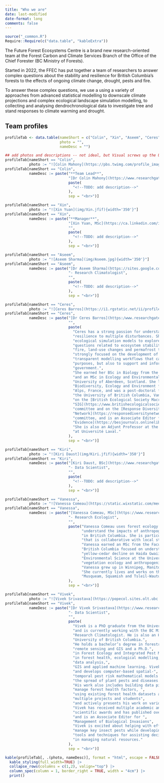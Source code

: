 ```yaml
---
title: "Who we are"
date: last-modified
date-format: long
comments: false
---
```


```r
source("_common.R")
Require::Require(c("data.table", "kableExtra"))
```

The Future Forest Ecosystems Centre is a brand new research-oriented
team at the Forest Carbon and Climate Services Branch of the Office of
the Chief Forester (BC Ministry of Forests).

Started in 2022, the FFEC has put together a team of researchers to
answer complex questions about the stability and resilience for British
Columbia's forests to the effects of ongoing climate change, drought,
pests and fire.

To answer these complex questions, we use a using a variety of
approaches from advanced statistical modelling to downscale climate
projections and complex ecological landscape simulation modelling, to
collecting and analysing dendrochronological data to investigate tree
and stand responses to climate warming and drought.

## Team profiles

```r
profileTab <- data.table(nameShort = c("Colin", "Xin", "Aseem", "Ceres", "Kiri", "Vanessa", "Vivek"),
                         photo = "",
                         nameDesc = "")

## add photos and descriptions -- not ideal, but Visual screws up the URLs
profileTab[nameShort == "Colin", 
           photo := "![Colin Mahony](https://pbs.twimg.com/profile_images/836625165500870656/wgm1w-hN_400x400.jpg){width='350'}"]
profileTab[nameShort == "Colin", 
           nameDesc := paste("**Team Lead**",
                             "[Dr Colin Mahony](https://www.researchgate.net/profile/Colin-Mahony)",
                             paste(
                               "<!--TODO: add description-->"
                             ),
                             sep = "<br>")]

profileTab[nameShort == "Xin", 
           photo := "![Xin Yuan](img/Xin.jfif){width='350'}"]
profileTab[nameShort == "Xin", 
           nameDesc := paste("**Manager**",
                             "[Xin Yuan, MSc](https://ca.linkedin.com/in/yuanforestry)", 
                             "",
                             paste(
                               "<!--TODO: add description-->"
                             ),
                             sep = "<br>")]

profileTab[nameShort == "Aseem", 
           photo := "![Aseem Sharma](img/Aseem.jpg){width='350'}"]
profileTab[nameShort == "Aseem", 
           nameDesc := paste("[Dr Aseem Sharma](https://sites.google.com/view/aseemrajsharma/home)",
                             "- Research Climatologist", 
                             "",
                             paste(
                               "<!--TODO: add description-->"
                             ),
                             sep = "<br>")]

profileTab[nameShort == "Ceres", 
           photo := "![Ceres Barros](https://i1.rgstatic.net/ii/profile.image/705102948093955-1545121051789_Q512/Ceres-Barros.jpg){width='350'}"]
profileTab[nameShort == "Ceres", 
           nameDesc := paste("[Dr Ceres Barros](https:/www.researchgate.net/profile/Ceres-Barros) - Research Ecologist", 
                             "",
                             paste(
                               "Ceres has a strong passion for understanding and predicting ecosystem",
                               "resilience to multiple disturbances. She has experience using complex",
                               "ecological simulation models to explore fundamental and applied",
                               "questions related to ecosystem stability to climate change, drought,",
                               "fire, land-use changes and permafrost thaw. Her research is also",
                               "strongly focused on the development of integrated, reusable and",
                               "transparent modelling workflows that can be used not only for research",
                               "purposes, but also to support and inform end-users within and beyond",
                               "government.",
                               "She earned her BSc in Biology from the University of Lisbon, Portugal,",
                               "and an MSc in Ecology and Environmental Sustainability from the",
                               "University of Aberdeen, Scotland. She later obtained her PhD in",
                               "Biodiversity, Ecology and Environment from the University of Grenoble",
                               "Alps, France, and was a post-doctoral fellow and research associate at the",
                               "the University of British Columbia, Vancouver, Canada. Ceres is currently",
                               "on the [British Ecological Society Macroecology",                             
                               "SIG](https://www.britishecologicalsociety.org/membership-community/special-interest-groups/macroecology/)",
                               "committee and on the [Response Diversity",
                               "Network](https://responsediversitynetwork.github.io/RDN-website/who-we-are.html)",
                               "committee, and is an Associate Editor for [Ecological Solutions and",
                               "Evidence](https://besjournals.onlinelibrary.wiley.com/journal/26888319).",
                               "She is also an Adjunt Professor at the University of British Columbia and",
                               "at Université Laval."
                             ),
                             sep = "<br>")]

profileTab[nameShort == "Kiri", 
           photo := "![Kiri Daust](img/Kiri.jfif){width='350'}"]
profileTab[nameShort == "Kiri", 
           nameDesc := paste("[Kiri Daust, BSc](https://www.researchgate.net/profile/Kiri-Daust)",
                             "- Data Scientist", 
                             "",
                             paste(
                               "<!--TODO: add description-->"
                             ),
                             sep = "<br>")]

profileTab[nameShort == "Vanessa", 
           photo := "![Vanessa Comeau](https://static.wixstatic.com/media/06cf37_fa60f83b389b42cdb1d56a78cfd94487~mv2.jpg/v1/fill/w_1382,h_1382,al_c,q_85/Vanessa%20Comeau.jpg){width='350'}"]
profileTab[nameShort == "Vanessa", 
           nameDesc := paste("[Vanessa Comeau, MSc](https://www.researchgate.net/profile/Vanessa-Comeau-2)",
                             "- Research Ecologist", 
                             "",
                             paste("Vanessa Comeau uses forest ecology and dendrochronology to better",
                                   "understand the impacts of anthropogenic climate change on forests",
                                   "in British Columbia. She is particularly interested in applied research",
                                   "that is collaborative with local stakeholders and Indigenous Peoples.",
                                   "Vanessa earned an MSc from the Faculty of Forestry at the University of",
                                   "British Columbia focused on understanding the climatic drivers of",
                                   "yellow-cedar decline on Haida Gwaii. She completed a Bachelor of",
                                   "Environmental Science at the University of Manitoba with a focus on",
                                   "vegetation ecology and anthropogenic impacts on prairie ecosystems.",
                                   "Vanessa grew up in Winnipeg, Manitoba and has lived in BC since 2016.",
                                   "She currently lives and works on the unceded ancestral territory of the",
                                   "Musqueam, Squamish and Tsleil-Waututh peoples (Vancouver, BC)."
                             ),
                             sep = "<br>")]

profileTab[nameShort == "Vivek", 
           photo := "![Vivek Srivastava](https://popecol.sites.olt.ubc.ca/files/2022/06/Vivek_Srivastava_square.png){width='350'}"]
profileTab[nameShort == "Vivek", 
           nameDesc := paste("[Dr Vivek Srivastava](https://www.researchgate.net/profile/Vivek-Srivastava-9)",
                             "- Data Scientist", 
                             "",
                             paste(
                               "Vivek is a PhD graduate from the University of British Columbia", 
                               "and is currently working with the BC Ministry of Forests as a Forest Health",
                               "Research Climatologist. He is also an Honorary Research Associate at the",
                               "University of British Columbia.",
                               "He holds a bachelor’s degree in forestry, a master’s degree in", 
                               "remote sensing and GIS and a Ph.D.",
                               "in Forest Ecology and Integrated Pest Management with specialization", 
                               "in forest health, ecological modelling,",
                               "data analysis,", 
                               "GIS and applied machine learning. Vivek studies forest insect pests", 
                               "and develops computer-based spatial-",
                               "temporal pest risk mathematical models to help detect", "and mitigate",
                               "the spread of plant pests and diseases.",
                               "His work also includes building data pipelines to understand, predict, and",
                               "manage forest health factors, ", 
                               "using existing forest health datasets and new technologies. He supervises",
                               "multiple projects and students",
                               "and actively presents his work on various scientific", "platforms. ",
                               "Vivek has received multiple academic and ",
                               "scientific awards and has published over a dozen peer-reviewed papers",
                               "and is an Associate Editor for ",
                               "Management of Biological Invasions",
                               "Vivek is excited about helping with efforts to proactively ",
                               "manage key insect pests while developing",
                               "tools and techniques for assisting decision-making ",
                               "in managing natural resources."
                             ),
                             sep = "<br>")]

kable(profileTab[, .(photo, nameDesc)], format = "html", escape = FALSE, col.names = NULL) |> 
  kable_styling(full_width=TRUE) |>
  collapse_rows(columns = c(1,2), valign="top") |>
  column_spec(column = 1, border_right = TRUE, width = "4cm") |>
  print()

```
